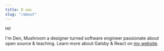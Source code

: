 ```yaml
---
title: О нас
slug: "/about"
---
```


Hi!

I'm Den, Mushroom a designer turned software engineer passionate about open source & teaching. Learn more about Gatsby & React on [my website](https://www.lekoarts.de?utm_source=minimal-blog&utm_medium=Starter).
